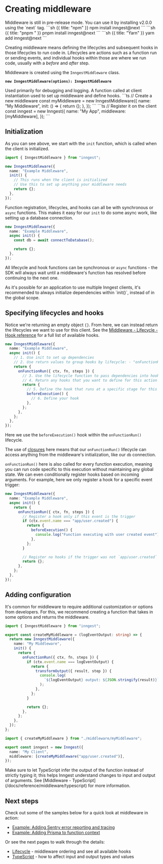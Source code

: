 # Creating middleware <VersionBadge version="v2.0.0+" />

<Callout>
Middleware is still in pre-release mode. You can use it by installing v2.0.0 using the `next` tag.

<CodeGroup forceTabs>
```sh {{ title: "npm" }}
npm install inngest@next
```
```sh {{ title: "pnpm " }}
pnpm install inngest@next
```
```sh {{ title: "Yarn" }}
yarn add inngest@next
```
</CodeGroup>
</Callout>

Creating middleware means defining the lifecycles and subsequent hooks in those lifecycles to run code in. Lifecycles are actions such as a function run or sending events, and individual hooks within those are where we run code, usually with a _before_ and _after_ step.

Middleware is created using the `InngestMiddleware` class.

**`new InngestMiddleware(options): InngestMiddleware`**

<Row>
     <Col>
          <Properties nested>
               <Property name="name" type="string" required>
                    Used primarily for debugging and logging.
               </Property>
               <Property name="init" type="function" required>
                    A function called at client instantiation used to set up middleware and define hooks.
               </Property>
          </Properties>
     </Col>
     <Col>
          ```ts
          // Create a new middleware
          const myMiddleware = new InngestMiddleware({
            name: "My Middleware",
            init: () => {
              return {};
            },
          });
          ```
          ```ts
          // Register it on the client
          const inngest = new Inngest({
            name: "My App",
            middleware: [myMiddleware],
          });
          ```
     </Col>
</Row>

## Initialization

As you can see above, we start with the `init` function, which is called when the client is initialized.

```ts
import { InngestMiddleware } from "inngest";

new InngestMiddleware({
  name: "Example Middleware",
  init() {
    // This runs when the client is initialized
    // Use this to set up anything your middleware needs
    return {};
  },
});
```

Function registration, lifecycles, and hooks can all be with synchronous or `async` functions. This makes it easy for our `init` to do some async work, like setting up a database connection.

```ts
new InngestMiddleware({
  name: "Example Middleware",
  async init() {
    const db = await connectToDatabase();

    return {};
  },
});
```

All lifecycle and hook functions can be synchronous or `async` functions - the SDK will always wait until a middleware's function has resolved before continuing to the next one.

<Callout>
As it's possible for an application to use multiple Inngest clients, it's recommended to always initialize dependencies within `init()`, instead of in the global scope.
</Callout>

## Specifying lifecycles and hooks

Notice we're returning an empty object `{}`. From here, we can instead return the lifecycles we want to use for this client. See the [Middleware - Lifecycle - Hook reference](/docs/reference/middleware/lifecycle#hook-reference) for a full list of available hooks.

```ts
new InngestMiddleware({
  name: "Example Middleware",
  async init() {
    // 1. Use init to set up dependencies
    // 2. Use return values to group hooks by lifecycle: - "onFunctionRun" "onSendEvent"
    return {
      onFunctionRun({ ctx, fn, steps }) {
        // 3. Use the lifecycle function to pass dependencies into hooks
        // 4. Return any hooks that you want to define for this action
        return {
          // 5. Define the hook that runs at a specific stage for this lifecycle.
          beforeExecution() {
            // 6. Define your hook
          },
        };
      },
    };
  },
});
```

Here we use the `beforeExecution()` hook within the `onFunctionRun()` lifecycle.

The use of [closures](https://developer.mozilla.org/en-US/docs/Web/JavaScript/Closures) here means that our `onFunctionRun()` lifecycle can access anything from the middleware's initialization, like our `db` connection.

`onFunctionRun()` here is also called for every function execution, meaning you can run code specific to this execution without maintaining any global state. We can even conditionally register hooks based on incoming arguments. For example, here we only register a hook for a specific event trigger:

```ts
new InngestMiddleware({
  name: "Example Middleware",
  async init() {
    return {
      onFunctionRun({ ctx, fn, steps }) {
        // Register a hook only if this event is the trigger
        if (ctx.event.name === "app/user.created") {
          return {
            beforeExecution() {
              console.log("Function executing with user created event");
            },
          };
        }

        // Register no hooks if the trigger was not `app/user.created`
        return {};
      },
    };
  },
});
```

## Adding configuration

It's common for middleware to require additional customization or options from developers. For this, we recommend creating a function that takes in some options and returns the middleware.

```ts {{ title: "inngest/middleware/myMiddleware.ts" }}
import { InngestMiddleware } from "inngest";

export const createMyMiddleware = (logEventOutput: string) => {
  return new InngestMiddleware({
    name: "My Middleware",
    init() {
      return {
        onFunctionRun({ ctx, fn, steps }) {
          if (ctx.event.name === logEventOutput) {
            return {
              transformOutput({ result, step }) {
                console.log(
                  `${logEventOutput} output: ${JSON.stringify(result)}`
                );
              },
            };
          }

          return {};
        },
      };
    },
  });
};
```

```ts {{ title: "inngest/client.ts" }}
import { createMyMiddleware } from "./middleware/myMiddleware";

export const inngest = new Inngest({
  name: "My Client",
  middleware: [createMyMiddleware("app/user.created")],
});
```

<Callout>
Make sure to let TypeScript infer the output of the function instead of strictly typing it; this helps Inngest understand changes to input and output of arguments. See [Middleware - TypeScript](/docs/reference/middleware/typescript) for more information.
</Callout>

## Next steps

Check out some of the samples below for a quick look at middleware in action:

- [Example: Adding Sentry error reporting and tracing](/docs/reference/middleware/examples#adding-sentry-error-reporting-and-tracing)
- [Example: Adding Prisma to function context](/docs/reference/middleware/examples#adding-prisma-to-function-context)

Or see the next pages to walk through the details:

- [Lifecycle](/docs/reference/middleware/lifecycle) - middleware ordering and see all available hooks
- [TypeScript](/docs/reference/middleware/typescript) - how to affect input and output types and values

